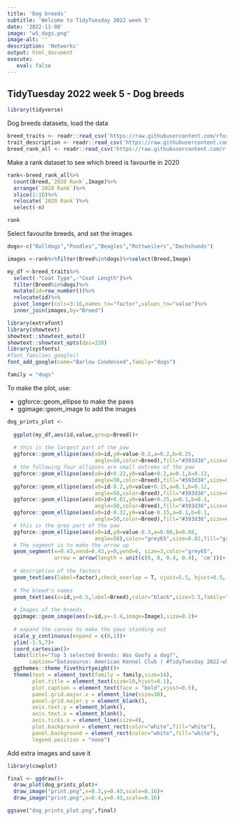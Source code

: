 ```yaml
---
title: 'Dog breeds'
subtitle: 'Welcome to TidyTuesday 2022 week 5'
date: '2022-11-08'
image: "w5_dogs.png"
image-alt: ''
description: 'Networks'
output: html_document
execute: 
   eval: false
---
```





## TidyTuesday 2022 week 5 - Dog breeds

```r
library(tidyverse)
```


Dog breeds datasets, load the data
```r
breed_traits <- readr::read_csv('https://raw.githubusercontent.com/rfordatascience/tidytuesday/master/data/2022/2022-02-01/breed_traits.csv')
trait_description <- readr::read_csv('https://raw.githubusercontent.com/rfordatascience/tidytuesday/master/data/2022/2022-02-01/trait_description.csv')
breed_rank_all <- readr::read_csv('https://raw.githubusercontent.com/rfordatascience/tidytuesday/master/data/2022/2022-02-01/breed_rank.csv')
```

Make a rank dataset to see which breed is favourite in 2020
```r
rank<-breed_rank_all%>%
  count(Breed,`2020 Rank`,Image)%>%
  arrange(`2020 Rank`)%>%
  slice(1:10)%>%
  relocate(`2020 Rank`)%>%
  select(-n)

rank
```


Select favourite breeds, and set the images 
```r
dogs<-c("Bulldogs","Poodles","Beagles","Rottweilers","Dachshunds")

images <-rank%>%filter(Breed%in%dogs)%>%select(Breed,Image)

my_df <-breed_traits%>%
  select(-"Coat Type",-"Coat Length")%>%
  filter(Breed%in%dogs)%>%
  mutate(id=row_number())%>%
  relocate(id)%>%
  pivot_longer(cols=3:16,names_to="factor",values_to="value")%>%
  inner_join(images,by="Breed")
``` 



```r
library(extrafont)
library(showtext)
showtext::showtext_auto()
showtext::showtext_opts(dpi=320)
library(sysfonts)
#font_families_google()
font_add_google(name="Barlow Condensed",family="dogs")

family = "dogs"
```


To make the plot, use:

- ggforce::geom_ellipse to make the paws
- ggimage::geom_image to add the images

```r
dog_prints_plot <-
  
  ggplot(my_df,aes(id,value,group=Breed))+
  
  # this is the largest part of the paw
  ggforce::geom_ellipse(aes(x0=id,y0=value-0.2,a=0.2,b=0.25,
                            angle=50,color=Breed),fill="#393d36",size=0.5,alpha=0.7)+
  # the following four ellipses are small extrems of the paw
  ggforce::geom_ellipse(aes(x0=id+0.22,y0=value+0.2,a=0.1,b=0.12, 
                            angle=50,color=Breed),fill="#393d36",size=0.5,alpha=0.7)+
  ggforce::geom_ellipse(aes(x0=id-0.2,y0=value+0.15,a=0.1,b=0.12,
                            angle=50,color=Breed),fill="#393d36",size=0.5,alpha=0.7)+
  ggforce::geom_ellipse(aes(x0=id+0.01,y0=value+0.25,a=0.1,b=0.1,
                            angle=50,color=Breed),fill="#393d36",size=0.5,alpha=0.7)+
  ggforce::geom_ellipse(aes(x0=id-0.32,y0=value-0.15,a=0.1,b=0.1,
                            angle=50,color=Breed),fill="#393d36",size=0.5,alpha=0.7)+
  # this is the grey part of the paw  
  ggforce::geom_ellipse(aes(x0=id,y0=value-0.3,a=0.08,b=0.08,
                            angle=50),color="grey65",size=0.02,fill="grey65",alpha=0.1) +
  # The segment is to make the arrow up
  geom_segment(x=0.43,xend=0.43,y=0,yend=6, size=3,color="grey65",
               arrow = arrow(length = unit(c(0, 0, 0.4, 0.4), 'cm')))+
  
  # description of the factors
  geom_text(aes(label=factor),check_overlap = T, vjust=5.5, hjust=0.5, size=2.5, color="midnightblue",family=family)+
  
  # The breed's names
  geom_text(aes(x=id,y=6.5,label=Breed),color="black",size=5.5,family=family,face="bold")+
  
  # Images of the breeds
  ggimage::geom_image(aes(x=id,y=-1.4,image=Image),size=0.2)+
  
  # expand the canvas to make the paws standing out
  scale_y_continuous(expand = c(0,1))+
  ylim(-1.5,7)+
  coord_cartesian()+
  labs(title="Top 5 selected Breeds: Was Goofy a dog?", 
       caption="Datasource: American Kennel Club | #TidyTuesday 2022-w5 | Viz: Federica Gazzelloni")+
  ggthemes::theme_fivethirtyeight()+
  theme(text = element_text(family = family,size=14),
        plot.title = element_text(size=18,hjust=0.1),
        plot.caption = element_text(face = "bold",vjust=0.5),
        panel.grid.major.x = element_line(size=38),
        panel.grid.major.y = element_blank(),
        axis.text.y = element_blank(),
        axis.text.x = element_blank(),
        axis.ticks.x = element_line(size=4),
        plot.background = element_rect(color="white",fill="white"),
        panel.background = element_rect(color="white",fill="white"),
        legend.position = "none")
```

Add extra images and save it
```r
library(cowplot)

final <- ggdraw()+
  draw_plot(dog_prints_plot)+
  draw_image("print.png",x=0.3,y=0.43,scale=0.16)+
  draw_image("print.png",x=0.4,y=0.43,scale=0.16)

ggsave("dog_prints_plot.png",final)
```
